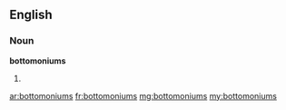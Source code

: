 ==English==

===Noun===
'''bottomoniums'''

# {{plural of|bottomonium}}

[[ar:bottomoniums]]
[[fr:bottomoniums]]
[[mg:bottomoniums]]
[[my:bottomoniums]]